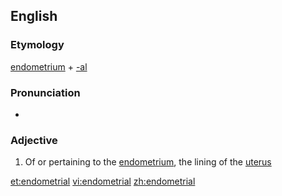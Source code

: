 ==English==

===Etymology===

[[endometrium]] + [[-al]]

===Pronunciation===
*{{IPA|ˌendəˈmiːtriəl}}

===Adjective===
{{en-adj|-}}

# Of or pertaining to the [[endometrium]], the lining of the [[uterus]]

[[et:endometrial]]
[[vi:endometrial]]
[[zh:endometrial]]
